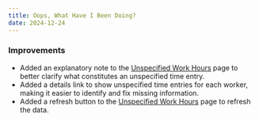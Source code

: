 ```yaml
---
title: Oops, What Have I Been Doing?
date: 2024-12-24
---
```


### Improvements

- Added an explanatory note to the [Unspecified Work Hours](/operational-summaries/unspecified-work-hours) page to better clarify what constitutes an unspecified time entry.
- Added a details link to show unspecified time entries for each worker, making it easier to identify and fix missing information.
- Added a refresh button to the [Unspecified Work Hours](/operational-summaries/unspecified-work-hours) page to refresh the data.